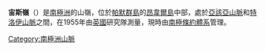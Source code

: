 {{Coord|64|35|S|63|34|W||display=title}}

'''宙斯嶺'''（{{lang-en|Zeus Ridge}}）是[[南極洲|南極洲]]的山嶺，位於[[帕默群島|帕默群島]]的[[昂韋爾島|昂韋爾島]]中部，處於[[亞該亞山脈|亞該亞山脈]]和[[特洛伊山脈|特洛伊山脈]]之間，在1955年由[[英國|英國]]研究隊測量，現時由[[南極條約體系|南極條約體系]]管理。

{{Antarctica-geo-stub}}
[[Category:南極洲山脈|Category:南極洲山脈]]